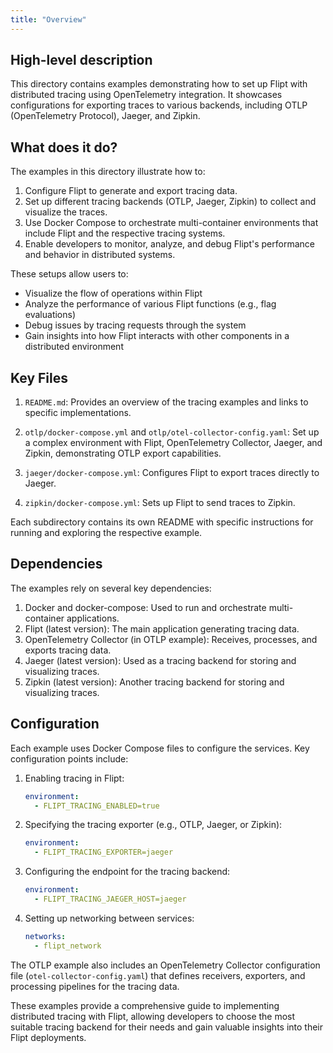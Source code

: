 ```yaml
---
title: "Overview"
---
```


## High-level description
This directory contains examples demonstrating how to set up Flipt with distributed tracing using OpenTelemetry integration. It showcases configurations for exporting traces to various backends, including OTLP (OpenTelemetry Protocol), Jaeger, and Zipkin.

## What does it do?
The examples in this directory illustrate how to:

1. Configure Flipt to generate and export tracing data.
2. Set up different tracing backends (OTLP, Jaeger, Zipkin) to collect and visualize the traces.
3. Use Docker Compose to orchestrate multi-container environments that include Flipt and the respective tracing systems.
4. Enable developers to monitor, analyze, and debug Flipt's performance and behavior in distributed systems.

These setups allow users to:
- Visualize the flow of operations within Flipt
- Analyze the performance of various Flipt functions (e.g., flag evaluations)
- Debug issues by tracing requests through the system
- Gain insights into how Flipt interacts with other components in a distributed environment

## Key Files
1. `README.md`: Provides an overview of the tracing examples and links to specific implementations.

2. `otlp/docker-compose.yml` and `otlp/otel-collector-config.yaml`: Set up a complex environment with Flipt, OpenTelemetry Collector, Jaeger, and Zipkin, demonstrating OTLP export capabilities.

3. `jaeger/docker-compose.yml`: Configures Flipt to export traces directly to Jaeger.

4. `zipkin/docker-compose.yml`: Sets up Flipt to send traces to Zipkin.

Each subdirectory contains its own README with specific instructions for running and exploring the respective example.

## Dependencies
The examples rely on several key dependencies:

1. Docker and docker-compose: Used to run and orchestrate multi-container applications.
2. Flipt (latest version): The main application generating tracing data.
3. OpenTelemetry Collector (in OTLP example): Receives, processes, and exports tracing data.
4. Jaeger (latest version): Used as a tracing backend for storing and visualizing traces.
5. Zipkin (latest version): Another tracing backend for storing and visualizing traces.

## Configuration
Each example uses Docker Compose files to configure the services. Key configuration points include:

1. Enabling tracing in Flipt:
   ```yaml
   environment:
     - FLIPT_TRACING_ENABLED=true
   ```

2. Specifying the tracing exporter (e.g., OTLP, Jaeger, or Zipkin):
   ```yaml
   environment:
     - FLIPT_TRACING_EXPORTER=jaeger
   ```

3. Configuring the endpoint for the tracing backend:
   ```yaml
   environment:
     - FLIPT_TRACING_JAEGER_HOST=jaeger
   ```

4. Setting up networking between services:
   ```yaml
   networks:
     - flipt_network
   ```

The OTLP example also includes an OpenTelemetry Collector configuration file (`otel-collector-config.yaml`) that defines receivers, exporters, and processing pipelines for the tracing data.

These examples provide a comprehensive guide to implementing distributed tracing with Flipt, allowing developers to choose the most suitable tracing backend for their needs and gain valuable insights into their Flipt deployments.